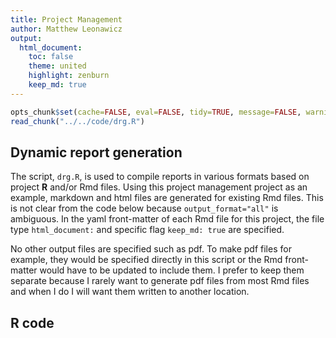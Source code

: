 ```yaml
---
title: Project Management
author: Matthew Leonawicz
output:
  html_document:
    toc: false
    theme: united
    highlight: zenburn
    keep_md: true
---
```


```r
opts_chunk$set(cache=FALSE, eval=FALSE, tidy=TRUE, message=FALSE, warning=FALSE)
read_chunk("../../code/drg.R")
```

## Dynamic report generation
The script, `drg.R`, is used to compile reports in various formats based on project **R** and/or Rmd files.
Using this project management project as an example, markdown and html files are generated for existing Rmd files.
This is not clear from the code below because `output_format="all"` is ambiguous.
In the yaml front-matter of each Rmd file for this project, the file type `html_document:` and specific flag `keep_md: true` are specified.

No other output files are specified such as pdf.
To make pdf files for example, they would be specified directly in this script or the Rmd front-matter would have to be updated to include them.
I prefer to keep them separate because I rarely want to generate pdf files from most Rmd files and when I do I will want them written to another location.

## R code

```r
```

```r
```
